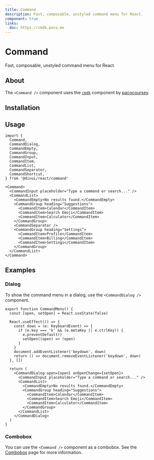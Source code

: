 ```yaml
---
title: Command
description: Fast, composable, unstyled command menu for React.
component: true
links:
  doc: https://cmdk.paco.me
---
```


# Command

Fast, composable, unstyled command menu for React.


<Example path="ui/command-demo" align="start" />

## About

The `<Command />` component uses the [`cmdk`](https://cmdk.paco.me) component by [pacocoursey](https://twitter.com/pacocoursey).

## Installation


<InstallationGuide path="ui/command" />

## Usage

```tsx
import {
  Command,
  CommandDialog,
  CommandEmpty,
  CommandGroup,
  CommandInput,
  CommandItem,
  CommandList,
  CommandSeparator,
  CommandShortcut,
} from '@dinui/react/command'
```

```tsx
<Command>
  <CommandInput placeholder="Type a command or search..." />
  <CommandList>
    <CommandEmpty>No results found.</CommandEmpty>
    <CommandGroup heading="Suggestions">
      <CommandItem>Calendar</CommandItem>
      <CommandItem>Search Emoji</CommandItem>
      <CommandItem>Calculator</CommandItem>
    </CommandGroup>
    <CommandSeparator />
    <CommandGroup heading="Settings">
      <CommandItem>Profile</CommandItem>
      <CommandItem>Billing</CommandItem>
      <CommandItem>Settings</CommandItem>
    </CommandGroup>
  </CommandList>
</Command>
```

## Examples

### Dialog

<Example path="ui/command-dialog" />

To show the command menu in a dialog, use the `<CommandDialog />` component.

```tsx
export function CommandMenu() {
  const [open, setOpen] = React.useState(false)

  React.useEffect(() => {
    const down = (e: KeyboardEvent) => {
      if (e.key === 'k' && (e.metaKey || e.ctrlKey)) {
        e.preventDefault()
        setOpen((open) => !open)
      }
    }
    document.addEventListener('keydown', down)
    return () => document.removeEventListener('keydown', down)
  }, [])

  return (
    <CommandDialog open={open} onOpenChange={setOpen}>
      <CommandInput placeholder="Type a command or search..." />
      <CommandList>
        <CommandEmpty>No results found.</CommandEmpty>
        <CommandGroup heading="Suggestions">
          <CommandItem>Calendar</CommandItem>
          <CommandItem>Search Emoji</CommandItem>
          <CommandItem>Calculator</CommandItem>
        </CommandGroup>
      </CommandList>
    </CommandDialog>
  )
}
```

### Combobox

You can use the `<Command />` component as a combobox. See the [Combobox](/ui/combobox) page for more information.
